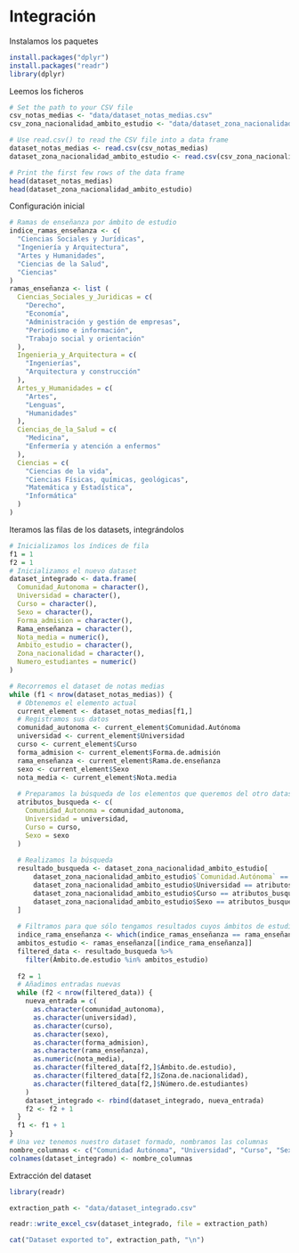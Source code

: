 # Integración
Instalamos los paquetes
```r
install.packages("dplyr")
install.packages("readr")
library(dplyr)
```

Leemos los ficheros
```r
# Set the path to your CSV file
csv_notas_medias <- "data/dataset_notas_medias.csv"
csv_zona_nacionalidad_ambito_estudio <- "data/dataset_zona_nacionalidad_ambito_estudio.csv"

# Use read.csv() to read the CSV file into a data frame
dataset_notas_medias <- read.csv(csv_notas_medias)
dataset_zona_nacionalidad_ambito_estudio <- read.csv(csv_zona_nacionalidad_ambito_estudio)

# Print the first few rows of the data frame
head(dataset_notas_medias)
head(dataset_zona_nacionalidad_ambito_estudio)
```

Configuración inicial

```r
# Ramas de enseñanza por ámbito de estudio
indice_ramas_enseñanza <- c(
  "Ciencias Sociales y Jurídicas",
  "Ingeniería y Arquitectura",
  "Artes y Humanidades",
  "Ciencias de la Salud",
  "Ciencias"
)
ramas_enseñanza <- list (
  Ciencias_Sociales_y_Juridicas = c(
    "Derecho",
    "Economía",
    "Administración y gestión de empresas",
    "Periodismo e información",
    "Trabajo social y orientación"
  ),
  Ingenieria_y_Arquitectura = c(
    "Ingenierías",
    "Arquitectura y construcción"
  ),
  Artes_y_Humanidades = c(
    "Artes",
    "Lenguas",
    "Humanidades"
  ),
  Ciencias_de_la_Salud = c(
    "Medicina",
    "Enfermería y atención a enfermos"
  ),
  Ciencias = c(
    "Ciencias de la vida",
    "Ciencias Físicas, químicas, geológicas",
    "Matemática y Estadística",
    "Informática"
  )
)
```

Iteramos las filas de los datasets, integrándolos
```r
# Inicializamos los índices de fila
f1 = 1
f2 = 1
# Inicializamos el nuevo dataset
dataset_integrado <- data.frame(
  Comunidad_Autonoma = character(),
  Universidad = character(),
  Curso = character(),
  Sexo = character(),
  Forma_admision = character(),
  Rama_enseñanza = character(),
  Nota_media = numeric(),
  Ambito_estudio = character(),
  Zona_nacionalidad = character(),
  Numero_estudiantes = numeric()
)

# Recorremos el dataset de notas medias
while (f1 < nrow(dataset_notas_medias)) {
  # Obtenemos el elemento actual
  current_element <- dataset_notas_medias[f1,]
  # Registramos sus datos
  comunidad_autonoma <- current_element$Comunidad.Autónoma
  universidad <- current_element$Universidad
  curso <- current_element$Curso
  forma_admision <- current_element$Forma.de.admisión
  rama_enseñanza <- current_element$Rama.de.enseñanza
  sexo <- current_element$Sexo
  nota_media <- current_element$Nota.media
  
  # Preparamos la búsqueda de los elementos que queremos del otro dataset
  atributos_busqueda <- c(
    Comunidad_Autonoma = comunidad_autonoma,
    Universidad = universidad,
    Curso = curso,
    Sexo = sexo
  )
  
  # Realizamos la búsqueda
  resultado_busqueda <- dataset_zona_nacionalidad_ambito_estudio[
      dataset_zona_nacionalidad_ambito_estudio$`Comunidad.Autónoma` == atributos_busqueda["Comunidad_Autonoma"] &
      dataset_zona_nacionalidad_ambito_estudio$Universidad == atributos_busqueda["Universidad"] & 
      dataset_zona_nacionalidad_ambito_estudio$Curso == atributos_busqueda["Curso"] & 
      dataset_zona_nacionalidad_ambito_estudio$Sexo == atributos_busqueda["Sexo"],
  ]
  
  # Filtramos para que sólo tengamos resultados cuyos ámbitos de estudio existan en la rama de enseñanza de nuestra entrada
  indice_rama_enseñanza <- which(indice_ramas_enseñanza == rama_enseñanza)
  ambitos_estudio <- ramas_enseñanza[[indice_rama_enseñanza]]
  filtered_data <- resultado_busqueda %>%
    filter(Ámbito.de.estudio %in% ambitos_estudio)
  
  f2 = 1
  # Añadimos entradas nuevas
  while (f2 < nrow(filtered_data)) {
    nueva_entrada = c(
      as.character(comunidad_autonoma),
      as.character(universidad),
      as.character(curso),
      as.character(sexo),
      as.character(forma_admision),
      as.character(rama_enseñanza),
      as.numeric(nota_media),
      as.character(filtered_data[f2,]$Ámbito.de.estudio),
      as.character(filtered_data[f2,]$Zona.de.nacionalidad),
      as.character(filtered_data[f2,]$Número.de.estudiantes)
    )
    dataset_integrado <- rbind(dataset_integrado, nueva_entrada)
    f2 <- f2 + 1
  }
  f1 <- f1 + 1
}
# Una vez tenemos nuestro dataset formado, nombramos las columnas
nombre_columnas <- c("Comunidad Autónoma", "Universidad", "Curso", "Sexo", "Forma de admisión" , "Rama de enseñanza", "Nota media", "Ámbito de estudio", "Zona de nacionalidad", "Número de estudiantes")
colnames(dataset_integrado) <- nombre_columnas
```

Extracción del dataset
```r
library(readr)

extraction_path <- "data/dataset_integrado.csv"

readr::write_excel_csv(dataset_integrado, file = extraction_path)

cat("Dataset exported to", extraction_path, "\n")
```